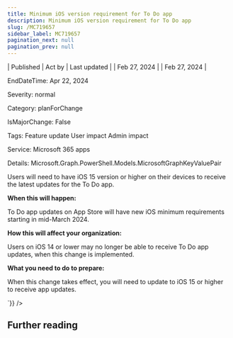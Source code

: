 ```yaml
---
title: Minimum iOS version requirement for To Do app
description: Minimum iOS version requirement for To Do app
slug: /MC719657
sidebar_label: MC719657
pagination_next: null
pagination_prev: null
---
```



| Published | Act by | Last updated |
| Feb 27, 2024 |  | Feb 27, 2024 |

EndDateTime: Apr 22, 2024

Severity: normal

Category: planForChange

IsMajorChange: False

Tags: Feature update User impact Admin impact

Service: Microsoft 365 apps

Details: Microsoft.Graph.PowerShell.Models.MicrosoftGraphKeyValuePair

<div dangerouslySetInnerHTML={{__html:`
<p>Users will need to have iOS 15 version or higher on their devices to receive the latest updates for the To Do app.<br></p><p><b>When this will happen:</b></p><p>To Do app updates on App Store will have new iOS minimum requirements starting in mid-March 2024.</p><p><b>How this will affect your organization:</b><br></p><p>Users on iOS 14 or lower may no longer be able to receive To Do app updates, when this change is implemented.<br></p><p><b>What you need to do to prepare:</b><br></p><p>When this change takes effect, you will need to update to iOS 15 or higher to receive app updates.</p>
`}} />

## Further reading
